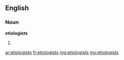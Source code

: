 ==English==

===Noun===
'''etiologists'''

# {{plural of|[[etiologist]]}}

[[ar:etiologists]]
[[fr:etiologists]]
[[mg:etiologists]]
[[my:etiologists]]